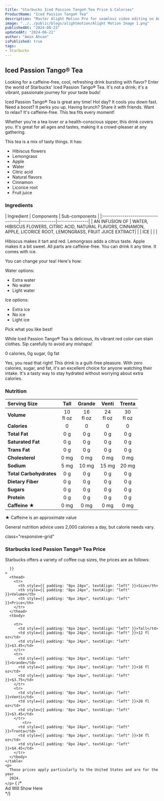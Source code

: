 ```yaml
---
title: "Starbucks Iced Passion Tango® Tea Price & Calories"
ProductName: "Iced Passion Tango® Tea" 
description: "Master Alight Motion Pro for seamless video editing on Android, iOS, and Tablets with our ultimate guide, unlocking advanced features and elevating your skills in 2024!"
image: "../../public/blogs/alightmotion/Alight Motion Image 1.png"
publishedAt: "2024-08-23"
updatedAt: "2024-06-21"
author: "Amin Ahsan"
isPublished: true
tags:
- Starbucks
---
```


## Iced Passion Tango® Tea 

Looking for a caffeine-free, cool, refreshing drink bursting with flavor? Enter the world of Starbucks' Iced Passion Tango® Tea. It's not a drink; it's a vibrant, passionate journey for your taste buds!

Iced Passion Tango® Tea is great any time! Hot day? It cools you down fast. Need a boost? It perks you up. Having brunch? Share it with friends. Want to relax? It's caffeine-free. This tea fits every moment!

Whether you're a tea lover or a health-conscious sipper, this drink covers you. It's great for all ages and tastes, making it a crowd-pleaser at any gathering.

This tea is a mix of tasty things. It has:
- Hibiscus flowers
- Lemongrass
- Apple
- Water
- Citric acid
- Natural flavors
- Cinnamon
- Licorice root
- Fruit juice

### Ingredients
<div style={{ overflowX: "scroll", fontSize: "14px" }}>
  | Ingredient                         | Components       | Sub-components |
  |:-----------------------------------|------------------|----------------|
  | AN INFUSION OF                     | WATER, HIBISCUS FLOWERS, CITRIC ACID, NATURAL FLAVORS, CINNAMON, APPLE, LICORICE ROOT, LEMONGRASS, FRUIT JUICE EXTRACT|                | 
  | ICE                                |                  |                | 
</div>

Hibiscus makes it tart and red. Lemongrass adds a citrus taste. Apple makes it a bit sweet. All parts are caffeine-free. You can drink it any time. It comes with ice.

You can change your tea! Here's how:

Water options:
- Extra water
- No water
- Light water

Ice options:
- Extra ice
- No ice
- Light ice

Pick what you like best!

While Iced Passion Tango® Tea is delicious, its vibrant red color can stain clothes. Sip carefully to avoid any mishaps!

0 calories, 0g sugar, 0g fat

Yes, you read that right! This drink is a guilt-free pleasure. With zero calories, sugar, and fat, it's an excellent choice for anyone watching their intake. It's a tasty way to stay hydrated without worrying about extra calories.

### Nutrition

|  Serving Size	            | Tall           | Grande        | Venti   | Trenta    |
|:--------------------------|:--------------:|:-----------:|:--------:|:--------:|
| **Volume**                | 10 <br/> fl oz | 16 <br/> fl oz |  24 <br/> fl oz | 30 <br/> fl oz |
| **Calories**              | 0              | 0          | 0       | 0       |
| **Total Fat**             | 0 g            | 0 g         | 0 g      | 0 g      |
| **Saturated Fat**         | 0 g            | 0 g         | 0 g      | 0 g      |
| **Trans Fat**             | 0 g            | 0 g         | 0 g      | 0 g      |
| **Cholesterol**           | 0 mg           | 0 mg        | 0 mg     | 0 mg     |
| **Sodium**                | 5 mg           | 10 mg       | 15 mg    | 20 mg    | 
| **Total Carbohydrates**   | 0 g            | 0 g         | 0 g      | 0 g      |
| **Dietary Fiber**         | 0 g            | 0 g         | 0 g      | 0 g      |
| **Sugars**                | 0 g            | 0 g         | 0 g      | 0 g      |
| **Protein**               | 0 g            | 0 g         | 0 g      | 0 g      |
| **Caffeine ★**            | 0 mg          | 0 mg      | 0 mg   | 0 mg   |

★ Caffeine is an approximate value

General nutrition advice uses 2,000 calories a day, but calorie needs vary.

<style jsx>{`
  @media (min-width: 768px) {
    .responsive-grid {
      display: grid;
      grid-template-columns: 1fr 1fr;
    }
  }
`}</style>

<div
  style={{
    backgroundColor: "#cee3de",
    borderLeft: "3px solid #0c7556",
   padding: "20px",
    paddingTop: "13px", // Add padding to the top
        display: "grid",
        height: "fit-content",
      }} 
      
  class="responsive-grid"

>
  <div>
    <h3>Starbucks Iced Passion Tango® Tea Price</h3>
    <p>
      Starbucks offers a variety of coffee cup sizes, the prices are as follows:
    </p>
    <table
      style={{
        backgroundColor: "white",
        width: "100%",
        padding: "20px",
        borderCollapse: "collapse",
            borderRadius: "13px",
        
      }}
    >
      <thead>
        <tr>
          <th style={{ padding: "8px 24px", textAlign: "left" }}>Size</th>
          <th style={{ padding: "8px 24px", textAlign: "left" }}>Volume</th>
          <th style={{ padding: "8px 24px", textAlign: "left" }}>Price</th>
        </tr>
      </thead>
      <tbody>

        <tr>
          <td style={{ padding: "8px 24px", textAlign: "left" }}>Tall</td>
          <td style={{ padding: "8px 24px", textAlign: "left" }}>12 fl oz</td>
          <td style={{ padding: "8px 24px", textAlign: "left" }}>$3.45</td>
        </tr>
        <tr>
          <td style={{ padding: "8px 24px", textAlign: "left" }}>Grande</td>
          <td style={{ padding: "8px 24px", textAlign: "left" }}>16 fl oz</td>
          <td style={{ padding: "8px 24px", textAlign: "left" }}>$3.75</td>
        </tr>
        <tr>
          <td style={{ padding: "8px 24px", textAlign: "left" }}>Venti</td>
          <td style={{ padding: "8px 24px", textAlign: "left" }}>20 fl oz</td>
          <td style={{ padding: "8px 24px", textAlign: "left" }}>$3.45</td>
        </tr>
            <tr>
          <td style={{ padding: "8px 24px", textAlign: "left" }}>Trenta</td>
          <td style={{ padding: "8px 24px", textAlign: "left" }}>34 fl oz</td>
          <td style={{ padding: "8px 24px", textAlign: "left" }}>$4.45</td>
        </tr>
      </tbody>
    </table>
    <p>
      These prices apply particularly to the United States and are for the year
      2024.
    </p>
  </div>
  {  /* <div>Ad Will Show Here</div> */}
  <div></div>
</div>
